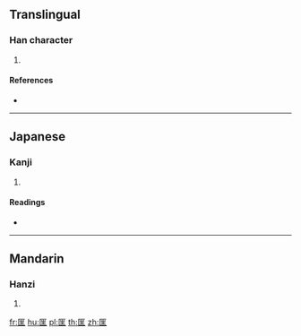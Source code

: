 {{character info/new}}
==Translingual==

===Han character===
{{Han char|rn=22|rad=匚|as=07|sn=9|four=|canj=SUMG|ids=⿷匚⿱屮王}}

# {{defn|Han|sort=匚07}}

====References====
* {{Han ref|kx=0153.420|dkj=02626|dj=0346.040|hdz=10086.020|uh=5329|ud=21289}}

----

==Japanese==

===Kanji===
{{ja-kanji|grade=|rs=匚07}}

# {{defn|lang=ja|sort=匚07}}

====Readings====
* {{ja-readings|on=[[きょう]] (kyō)|kun=[[ただす]] (tadasu), [[すくう]] (sukuu)}}

----

==Mandarin==

===Hanzi===
{{cmn-hanzi|pin=[[fēi]] ([[fei1]]), [[kuāng]] ([[kuang1]])|wg=fei<sup>1</sup>, k'uang<sup>1</sup>}}

# {{defn|lang=cmn|sort=匚07}}

[[fr:匩]]
[[hu:匩]]
[[pl:匩]]
[[th:匩]]
[[zh:匩]]